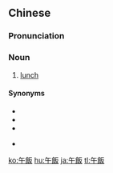 {{also|午饭}}
==Chinese==
{{zh-forms|s=午饭}}

===Pronunciation===
{{zh-pron
|m=wǔfàn
|ma=y
|c=ng5 faan6
|mn=qz:gó͘-hoān/xm,zz:ngó͘-hoān
|cat=n
}}

===Noun===
{{zh-noun}}

# [[lunch]]

====Synonyms====
* {{zh-l|午餐}}
* {{zh-l|中餐|tr=zhōngcān}}
* {{zh-l|中飯}}
* {{qual|Min Nan}} {{zh-l|中晝頓|[[tiong-tàu-tǹg]]}}

{{zh-cat|Beginning}}

[[ko:午飯]]
[[hu:午飯]]
[[ja:午飯]]
[[tl:午飯]]
